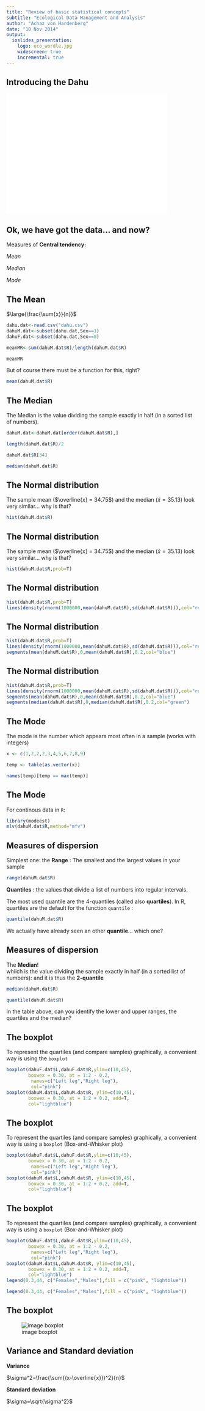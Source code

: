 ```yaml
---
title: "Review of basic statistical concepts"
subtitle: "Ecological Data Management and Analysis"
author: "Achaz von Hardenberg"
date: "10 Nov 2014"
output:
  ioslides_presentation:
    logo: eco_wordle.jpg
    widescreen: true
    incremental: true
---  
```


## Introducing the Dahu
  
<iframe width="420" height="315" src="//www.youtube.com/embed/BBMVraJZoAU" frameborder="0" allowfullscreen></iframe>  
   
## Ok, we have got the data... and now? {.build}

Measures of **Central tendency:**

*Mean*  

*Median*

*Mode*

## The Mean {.build}

$\large{\frac{\sum{x}}{n}}$    

```r
dahu.dat<-read.csv("dahu.csv")
dahuM.dat<-subset(dahu.dat,Sex==1)
dahuF.dat<-subset(dahu.dat,Sex==0)
```

```r
meanMR<-sum(dahuM.dat$R)/length(dahuM.dat$R)
```

```r
meanMR
``` 
But of course there must be a function for this, right?  
```r
mean(dahuM.dat$R)
```

## The Median {.build}  

The Median is the value dividing the sample exactly in half (in a sorted list of numbers).

```r
dahuM.dat<-dahuM.dat[order(dahuM.dat$R),]
```
 
```r
length(dahuM.dat$R)/2
```

```r
dahuM.dat$R[34]
```

```r
median(dahuM.dat$R)
```

## The Normal distribution {.build} 

The sample mean ($\overline{x} = 34.75$) and the median ($\tilde{x} = 35.13$) look very similar... why is that?  

```r
hist(dahuM.dat$R)
```

## The Normal distribution

The sample mean ($\overline{x} = 34.75$) and the median ($\tilde{x} = 35.13$) look very similar... why is that?  

```r
hist(dahuM.dat$R,prob=T)
```


## The Normal distribution

```r
hist(dahuM.dat$R,prob=T)
lines(density(rnorm(1000000,mean(dahuM.dat$R),sd(dahuM.dat$R))),col="red")
```

## The Normal distribution

```r
hist(dahuM.dat$R,prob=T)
lines(density(rnorm(1000000,mean(dahuM.dat$R),sd(dahuM.dat$R))),col="red")
segments(mean(dahuM.dat$R),0,mean(dahuM.dat$R),0.2,col="blue")
```

## The Normal distribution

```r
hist(dahuM.dat$R,prob=T)
lines(density(rnorm(1000000,mean(dahuM.dat$R),sd(dahuM.dat$R))),col="red")
segments(mean(dahuM.dat$R),0,mean(dahuM.dat$R),0.2,col="blue")
segments(median(dahuM.dat$R),0,median(dahuM.dat$R),0.2,col="green")
```

## The Mode {.build}

The mode is the number which appears most often in a sample (works with integers)
```r
x <- c(1,2,2,2,3,4,5,6,7,8,9)
```

```r
temp <- table(as.vector(x))
```

```r
names(temp)[temp == max(temp)]
```

## The Mode {.build}  

For continous data in `R`: 
```r
library(modeest)
mlv(dahuM.dat$R,method="mfv")
```

## Measures of dispersion {.build}  

Simplest one: the **Range** : The smallest and the largest values in your sample   
```r
range(dahuM.dat$R)
```
  
**Quantiles** : the values that divide a list of numbers into regular intervals.

The most used quantile are the 4-quantiles (called also **quartiles**).
In R, quartiles are the default for the function `quantile` : 

```r
quantile(dahuM.dat$R)
```
  
We actually have already seen an other **quantile**... which one?

## Measures of dispersion {.build}  

The **Median**!  
whiich is the value dividing the sample exactly in half (in a sorted list of numbers): and it is thus the **2-quantile**

```r
median(dahuM.dat$R)
```

```r
quantile(dahuM.dat$R)
```

In the table above, can you identify the lower and upper ranges, the quartiles and the median?

## The boxplot {.build}
To represent the quartiles (and compare samples) graphically, a convenient way is using the `boxplot`
```r
boxplot(dahuF.dat$L,dahuF.dat$R,ylim=c(10,45), 
        boxwex = 0.30, at = 1:2 - 0.2,
         names=c("Left leg","Right leg"), 
         col="pink")
boxplot(dahuM.dat$L,dahuM.dat$R, ylim=c(10,45),
        boxwex = 0.30, at = 1:2 + 0.2, add=T, 
        col="lightblue")
```

## The boxplot {.build}
To represent the quartiles (and compare samples) graphically, a convenient way is using a `boxplot` (Box-and-Whisker plot) 
```r
boxplot(dahuF.dat$L,dahuF.dat$R,ylim=c(10,45), 
        boxwex = 0.30, at = 1:2 - 0.2,
         names=c("Left leg","Right leg"), 
         col="pink")
boxplot(dahuM.dat$L,dahuM.dat$R, ylim=c(10,45),
        boxwex = 0.30, at = 1:2 + 0.2, add=T, 
        col="lightblue")
```
  
## The boxplot
To represent the quartiles (and compare samples) graphically, a convenient way is using a `boxplot` (Box-and-Whisker plot) 
```r
boxplot(dahuF.dat$L,dahuF.dat$R,ylim=c(10,45), 
        boxwex = 0.30, at = 1:2 - 0.2,
         names=c("Left leg","Right leg"), 
         col="pink")
boxplot(dahuM.dat$L,dahuM.dat$R, ylim=c(10,45),
        boxwex = 0.30, at = 1:2 + 0.2, add=T, 
        col="lightblue")
legend(0.3,44, c("Females","Males"),fill = c("pink", "lightblue"))
```
 
```r
legend(0.3,44, c("Females","Males"),fill = c("pink", "lightblue"))
```

## The boxplot

![image boxplot](~/Repos/ecostats.co/_drafts/boxplot.png)




## Variance and Standard deviation {.build}

**Variance**   
  
$\sigma^2=\frac{\sum{(x-\overline{x}})^2}{n}$

**Standard deviation**  

$\sigma=\sqrt{\sigma^2}$







